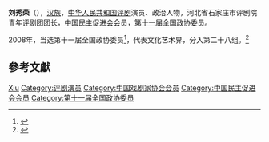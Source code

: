 {{Otheruses|刘秀荣}}

'''刘秀荣'''（{{bd|1956年||}}），[[汉族|汉族]]，[[中华人民共和国|中华人民共和国]][[评剧|评剧]]演员、政治人物，河北省石家庄市评剧院青年评剧团团长，[[中国民主促进会|中国民主促进会]]会员，[[第十一届全国政协委员|第十一届全国政协委员]]。

2008年，当选第十一届全国政协委员<ref>{{cite news|title=第十一届全国政协委员名单|url=http://www.indaa.com.cn/zt/2009qglh/zxzs/200903/t20090303_127573.html|accessdate=2013-04-09|newspaper=新华社北京1月25日电 中国人民政治协商会议第十一届全国委员会委员名单(共2237人，2008年1月25日政协第十届全国委员会常务委员会第二十次会议通过)|date=2008年1月25日|deadurl=yes|archiveurl=https://web.archive.org/web/20130928014403/http://www.indaa.com.cn/zt/2009qglh/zxzs/200903/t20090303_127573.html|archivedate=2013年9月28日}}</ref>，代表文化艺术界，分入第二十八组。<ref>{{cite news|title=全国政协信息-刘秀荣|url=http://www.cppcc.gov.cn/CMS/wylibary/showJcwyxtInfoWylibary.action?tabJcwyxt.guid=11W0008780&wytype=wjwy|accessdate=2013-04-11|newspaper=全国政协委员会}}</ref>

== 參考文獻 ==
{{reflist}}

{{中国政治人物小作品}}
{{中國戲劇梅花獎}}
{{中国戏剧家协会第六届理事会}}
{{中国戏剧家协会第七届理事会}}
{{中国戏剧家协会第八届理事会}}

{{Authority control}}
{{DEFAULTSORT:Liu刘}}
[[Category:刘姓|Xiu]]
[[Category:评剧演员|Category:评剧演员]]
[[Category:中国戏剧家协会会员|Category:中国戏剧家协会会员]]
[[Category:中国民主促进会会员|Category:中国民主促进会会员]]
[[Category:第十一届全国政协委员|Category:第十一届全国政协委员]]